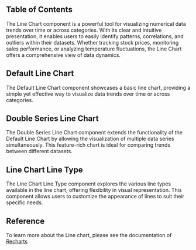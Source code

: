 

## Table of Contents

The Line Chart component is a powerful tool for visualizing numerical data trends over time or across categories. With its clear and intuitive presentation, it enables users to easily identify patterns, correlations, and outliers within their datasets. Whether tracking stock prices, monitoring sales performance, or analyzing temperature fluctuations, the Line Chart offers a comprehensive view of data dynamics.

## Default Line Chart

The Default Line Chart component showcases a basic line chart, providing a simple yet effective way to visualize data trends over time or across categories.

<CodePreview github="Charts" code={DefaultLineChartCode}>
  <DefaultLineChart />
</CodePreview>

## Double Series Line Chart

The Double Series Line Chart component extends the functionality of the Default Line Chart by allowing the visualization of multiple data series simultaneously. This feature-rich chart is ideal for comparing trends between different datasets.

<CodePreview github="Charts" code={LineChartWithSeriesDataCode}>
  <LineChartWithSeriesData />
</CodePreview>

## Line Chart Line Type

The Line Chart Line Type component explores the various line types available in the line chart, offering flexibility in visual representation. This component allows users to customize the appearance of lines to suit their specific needs.

<CodePreview github="Charts" code={LineChartTypeCode}>
  <LineChartType />
</CodePreview>

## Reference

To learn more about the Line chart, please see the documentation of [Recharts](https://recharts.org/en-US)

